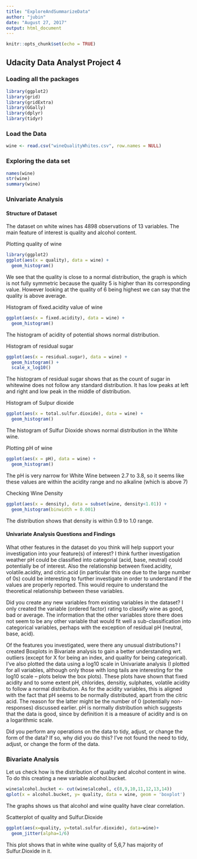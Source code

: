 ```yaml
---
title: "ExploreAndSummarizeData"
author: "jubin"
date: "August 27, 2017"
output: html_document
---
```


```r
knitr::opts_chunk$set(echo = TRUE)
```

## Udacity Data Analyst Project 4

### Loading all the packages
```r
library(ggplot2)
library(grid)
library(gridExtra)
library(GGally)
library(dplyr)
library(tidyr)
```

### Load the Data
```r
wine <- read.csv("wineQualityWhites.csv", row.names = NULL)
```

### Exploring the data set
```r
names(wine)
str(wine)
summary(wine)
```
### Univariate Analysis

#### Structure of Dataset
The dataset on white wines has 4898 observations of 13 variables. The main feature of interest is quality and alcohol content.

Plotting quality of wine
```r
library(ggplot2)
ggplot(aes(x = quality), data = wine) +
  geom_histogram()
```
We see that the quality is close to a normal distribution, the graph is which is not fully symmetric because the quality 5 is higher than its corresponding value. However looking at the quality of 6 being highest we can say that the quality is above average.

Histogram of fixed.acidity value of wine
```r
ggplot(aes(x = fixed.acidity), data = wine) + 
  geom_histogram()
```
The histogram of acidity of potential shows normal distribution.

Histogram of residual sugar
```r
ggplot(aes(x = residual.sugar), data = wine) +
  geom_histogram() +
  scale_x_log10()
```
The histogram of residual sugar shows that as the count of sugar in whitewine does not follow any standard distribution. It has low peaks at left and right and low peak in the middle of distribution.

Histogram of Sulpur dioxide
```r
ggplot(aes(x = total.sulfur.dioxide), data = wine) +
  geom_histogram()
```
The histogram of Sulfur Dioxide shows normal distribution in the White wine.

Plotting pH of wine
```r
ggplot(aes(x = pH), data = wine) +
  geom_histogram()
```
The pH is very narrow for White Wine between 2.7 to 3.8, so it seems like these values are within the acidity range and no alkaline (which is above 7)

Checking Wine Density
```r
ggplot(aes(x = density), data = subset(wine, density<1.01)) +
  geom_histogram(binwidth = 0.001)
```
The distribution shows that density is within 0.9 to 1.0 range.

#### Univariate Analysis Questions and Findings
What other features in the dataset do you think will help support your investigation into your feature(s) of interest?
I think further investigation weather pH could be classified into categorial (acid, base, neutral) could potentially be of interest. Also the relationship between fixed.acidity, volatile.acidity, and citric.acid (in particular this one due to the large number of 0s) could be interesting to further investigate in order to understand if the values are properly reported. This would require to understand the theoretical relationship between these variables.

Did you create any new variables from existing variables in the dataset?
I only created the variable (ordered factor) rating to classify wine as good, bad or average. The information that the other variables store there does not seem to be any other variable that would fit well a sub-classification into categorical variables, perhaps with the exception of residual pH (neutral, base, acid).

Of the features you investigated, were there any unusual distributions?
I created Boxplots in Bivariate analysis to gain a better understanding wrt. outliers (except for X for being an index, and quality for being categorical). I've also plotted the data using a log10 scale in Univariate analysis (I plotted for all variables, although only those with long tails are interesting for the log10 scale -- plots below the box plots). These plots have shown that fixed acidity and to some extent pH, chlorides, densitiy, sulphates, volatile acidity to follow a normal distribution. As for the acidity variables, this is aligned with the fact that pH seems to be normally distributed, apart from the citric acid. The reason for the latter might be the number of 0 (potentially non-responses) discussed earlier. pH is normally distribution which suggests that the data is good, since by definition it is a measure of acidity and is on a logarithmic scale.

Did you perform any operations on the data to tidy, adjust, or change the form of the data? If so, why did you do this?
I've not found the need to tidy, adjust, or change the form of the data.

### Bivariate Analysis
Let us check how is the distribution of quality and alcohol content in wine. To do this creating a new variable alcohol.bucket.
```r
wine$alcohol.bucket <- cut(wine$alcohol, c(8,9,10,11,12,13,14))
qplot(x = alcohol.bucket, y= quality, data = wine, geom = 'boxplot')
```
The graphs shows us that alcohol and wine quality have clear correlation.

Scatterplot of quality and Sulfur.Dioxide
```r
ggplot(aes(x=quality, y=total.sulfur.dioxide), data=wine)+
  geom_jitter(alpha=1/6)
```
This plot shows that in white wine quality of 5,6,7 has majority of Sulfur.Dioxide in it.


```r

```


